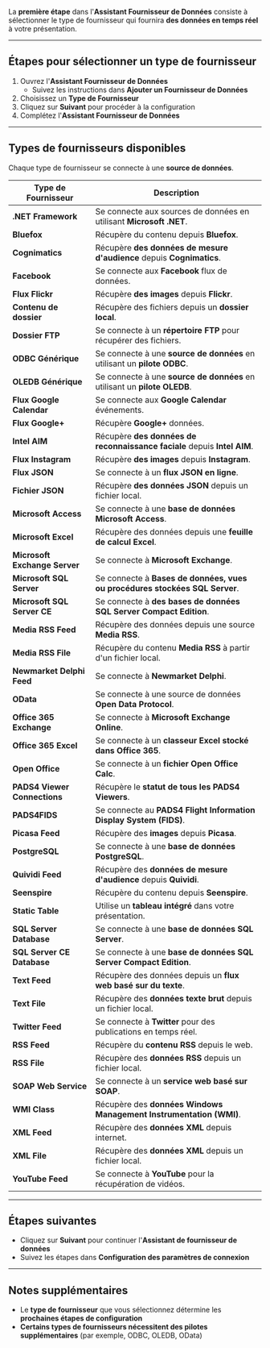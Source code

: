 La **première étape** dans l'**Assistant Fournisseur de Données** consiste à sélectionner le type de fournisseur qui fournira **des données en temps réel** à votre présentation.

***

## **Étapes pour sélectionner un type de fournisseur**

1. Ouvrez l'**Assistant Fournisseur de Données**
   * Suivez les instructions dans **Ajouter un Fournisseur de Données**
2. Choisissez un **Type de Fournisseur**
3. Cliquez sur **Suivant** pour procéder à la configuration
4. Complétez l'**Assistant Fournisseur de Données**

***

## **Types de fournisseurs disponibles**

Chaque type de fournisseur se connecte à une **source de données**.

| **Type de Fournisseur**       | **Description**                                                             |
| ----------------------------- | --------------------------------------------------------------------------- |
| **.NET Framework**            | Se connecte aux sources de données en utilisant **Microsoft .NET**.         |
| **Bluefox**                   | Récupère du contenu depuis **Bluefox**.                                     |
| **Cognimatics**               | Récupère **des données de mesure d'audience** depuis **Cognimatics**.       |
| **Facebook**                  | Se connecte aux **Facebook** flux de données.                               |
| **Flux Flickr**               | Récupère **des images** depuis **Flickr**.                                  |
| **Contenu de dossier**        | Récupère des fichiers depuis un **dossier local**.                          |
| **Dossier FTP**               | Se connecte à un **répertoire FTP** pour récupérer des fichiers.            |
| **ODBC Générique**            | Se connecte à une **source de données** en utilisant un **pilote ODBC**.    |
| **OLEDB Générique**           | Se connecte à une **source de données** en utilisant un **pilote OLEDB**.   |
| **Flux Google Calendar**      | Se connecte aux **Google Calendar** événements.                             |
| **Flux Google+**              | Récupère **Google+** données.                                               |
| **Intel AIM**                 | Récupère **des données de reconnaissance faciale** depuis **Intel AIM**.    |
| **Flux Instagram**            | Récupère **des images** depuis **Instagram**.                               |
| **Flux JSON**                 | Se connecte à un **flux JSON en ligne**.                                    |
| **Fichier JSON**              | Récupère **des données JSON** depuis un fichier local.                      |
| **Microsoft Access**          | Se connecte à une **base de données Microsoft Access**.                     |
| **Microsoft Excel**           | Récupère des données depuis une **feuille de calcul Excel**.                |
| **Microsoft Exchange Server** | Se connecte à **Microsoft Exchange**.                                       |
| **Microsoft SQL Server**      | Se connecte à **Bases de données, vues ou procédures stockées SQL Server**. |
| **Microsoft SQL Server CE**   | Se connecte à **des bases de données SQL Server Compact Edition**.          |
| **Media RSS Feed**            | Récupère des données depuis une source **Media RSS**.                       |
| **Media RSS File**            | Récupère du contenu **Media RSS** à partir d'un fichier local.              |
| **Newmarket Delphi Feed**     | Se connecte à **Newmarket Delphi**.                                         |
| **OData**                     | Se connecte à une source de données **Open Data Protocol**.                 |
| **Office 365 Exchange**       | Se connecte à **Microsoft Exchange Online**.                                |
| **Office 365 Excel**          | Se connecte à un **classeur Excel stocké dans Office 365**.                 |
| **Open Office**               | Se connecte à un **fichier Open Office Calc**.                              |
| **PADS4 Viewer Connections**  | Récupère le **statut de tous les PADS4 Viewers**.                           |
| **PADS4FIDS**                 | Se connecte au **PADS4 Flight Information Display System (FIDS)**.          |
| **Picasa Feed**               | Récupère des **images** depuis **Picasa**.                                  |
| **PostgreSQL**                | Se connecte à une **base de données PostgreSQL**.                           |
| **Quividi Feed**              | Récupère des **données de mesure d'audience** depuis **Quividi**.           |
| **Seenspire**                 | Récupère du contenu depuis **Seenspire**.                                   |
| **Static Table**              | Utilise un **tableau intégré** dans votre présentation.                     |
| **SQL Server Database**       | Se connecte à une **base de données SQL Server**.                           |
| **SQL Server CE Database**    | Se connecte à une **base de données SQL Server Compact Edition**.           |
| **Text Feed**                 | Récupère des données depuis un **flux web basé sur du texte**.              |
| **Text File**                 | Récupère des **données texte brut** depuis un fichier local.                |
| **Twitter Feed**              | Se connecte à **Twitter** pour des publications en temps réel.              |
| **RSS Feed**                  | Récupère du **contenu RSS** depuis le web.                                  |
| **RSS File**                  | Récupère des **données RSS** depuis un fichier local.                       |
| **SOAP Web Service**          | Se connecte à un **service web basé sur SOAP**.                             |
| **WMI Class**                 | Récupère des **données Windows Management Instrumentation (WMI)**.          |
| **XML Feed**                  | Récupère des **données XML** depuis internet.                               |
| **XML File**                  | Récupère des **données XML** depuis un fichier local.                       |
| **YouTube Feed**              | Se connecte à **YouTube** pour la récupération de vidéos.                   |

***

## **Étapes suivantes**

* Cliquez sur **Suivant** pour continuer l'**Assistant de fournisseur de données**
* Suivez les étapes dans **Configuration des paramètres de connexion**

***

## **Notes supplémentaires**

* Le **type de fournisseur** que vous sélectionnez détermine les **prochaines étapes de configuration**
* **Certains types de fournisseurs nécessitent des pilotes supplémentaires** (par exemple, ODBC, OLEDB, OData)
